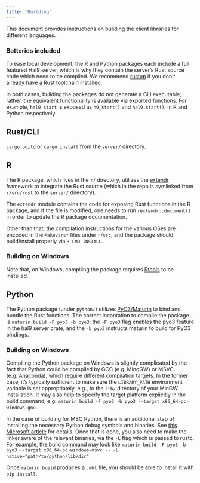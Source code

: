 ```yaml
---
title: "Building"
---
```


This document provides instructions on buliding the client libraries for different languages.

### Batteries included

To ease local development, the R and Python packages each include a full featured Hal9 server, which is why they
contain the server's Rust source code which need to be compiled. We recommend [rustup](https://rustup.rs/) if you don't
already have a Rust toolchain installed.

In both cases, building the packages do not generate a CLI executable; rather, the equivalent functionality is available
via exported functions. For example, `hal9 start` is exposed as `h9_start()` and `hal9.start()`, in R and Python
respectively.

## Rust/CLI

`cargo build` or `cargo install` from the `server/` directory.

## R

The R package, which lives in the `r/` directory,
utilizes the [extendr](https://github.com/extendr/extendr) framework to integrate the Rust source (which in the
repo is symlinked from `r/src/rust` to the `server/` directory).

The `extendr` module contains the code for exposing Rust functions in the R package, and if the file is modified, one
needs to run `rextendr::document()` in order to update the R package documentation.

Other than that, the compilation instructions for the various OSes are encoded in the `Makevars*` files under `r/src`,
and the package should build/install properly via `R CMD INSTALL`.

### Building on Windows

Note that, on Windows, compiling the package requires [Rtools](https://cran.r-project.org/bin/windows/Rtools/) to be
installed.

## Python

The Python package (under `python/`) utilizes [PyO3/Maturin](https://github.com/PyO3/maturin) to bind and bundle the 
Rust functions. The correct incantation to compile the package is `maturin build -F pyo3 -b pyo3`; the `-F pyo3` flag
enables the pyo3 feature in the hal9 server crate, and the `-b pyo3` instructs maturin to build for PyO3 bindings.

### Building on Windows 

Compiling the Python package on Windows is slightly complicated by the fact that Python could be compiled by GCC
(e.g. MingGW) or MSVC (e.g. Anaconda), which require different compilation targets. In the former case, it's typically
sufficient to make sure the `LIBRARY_PATH` environment variable is set appropriately, e.g., to the `lib/` directory of
your MinGW installation. It may also help to specify the target platform explicitly in the build command, e.g.
`maturin build -F pyo3 -b pyo3 --target x86_64-pc-windows-gnu`.

In the case of building for MSC Python, there is an additional step of installing the necessary Python debug symbols
and binaries. See [this Microsoft article](https://learn.microsoft.com/en-us/visualstudio/python/debugging-symbols-for-mixed-mode-c-cpp-python?view=vs-2022#download-symbols) for details. Once that is done, you also need to make the linker aware of the relevant
binaries, via the `-L` flag which is passed to rustc. For example, the build command may look like
`maturin build -F pyo3 -b pyo3 --target x86_64-pc-windows-msvc -- -L native="path/to/python/lib/dir"`.

Once `maturin build` produces a `.whl` file, you should be able to install it with `pip install`.